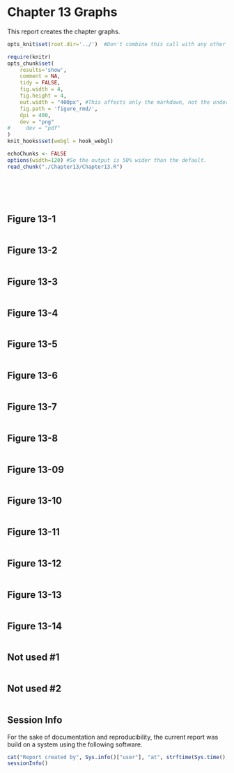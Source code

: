 Chapter 13 Graphs
=================================================
This report creates the chapter graphs.

<!--  Set the working directory to the repository's base directory; this assumes the report is nested inside of only one directory.-->
```r
opts_knit$set(root.dir='../')  #Don't combine this call with any other chunk -especially one that uses file paths.
```

<!-- Set the report-wide options, and point to the external code file. -->
```r
require(knitr)
opts_chunk$set(
    results='show', 
    comment = NA, 
    tidy = FALSE,
    fig.width = 4, 
    fig.height = 4, 
    out.width = "400px", #This affects only the markdown, not the underlying png file.  The height will be scaled appropriately.
    fig.path = 'figure_rmd/',     
    dpi = 400,
    dev = "png"
#     dev = "pdf"
)
knit_hooks$set(webgl = hook_webgl)

echoChunks <- FALSE
options(width=120) #So the output is 50% wider than the default.
read_chunk("./Chapter13/Chapter13.R") 

```
<!-- Load the packages.  Suppress the output when loading packages. --> 
```r
```

<!-- Load any Global functions and variables declared in the R file.  Suppress the output. --> 
```r
```

<!-- Declare any global functions specific to a Rmd output.  Suppress the output. --> 
```r
```

<!-- Load the datasets. -->
```r
```

<!-- Tweak the datasets. -->
```r
```

## Figure 13-1
```r
```

## Figure 13-2
```r
```

## Figure 13-3
```r
```

## Figure 13-4
```r
```

## Figure 13-5
```r
```

## Figure 13-6
```r
```

## Figure 13-7
```r
```

## Figure 13-8
```r
```

## Figure 13-09
```r
```

## Figure 13-10
```r
```

## Figure 13-11
```r
```

## Figure 13-12
```r
```

## Figure 13-13
```r
```

## Figure 13-14
```r
```

## Not used #1 
```r
```

## Not used #2 
```r
```
## Session Info
For the sake of documentation and reproducibility, the current report was build on a system using the following software.

```r
cat("Report created by", Sys.info()["user"], "at", strftime(Sys.time(), "%F, %T %z"))
sessionInfo()
```

